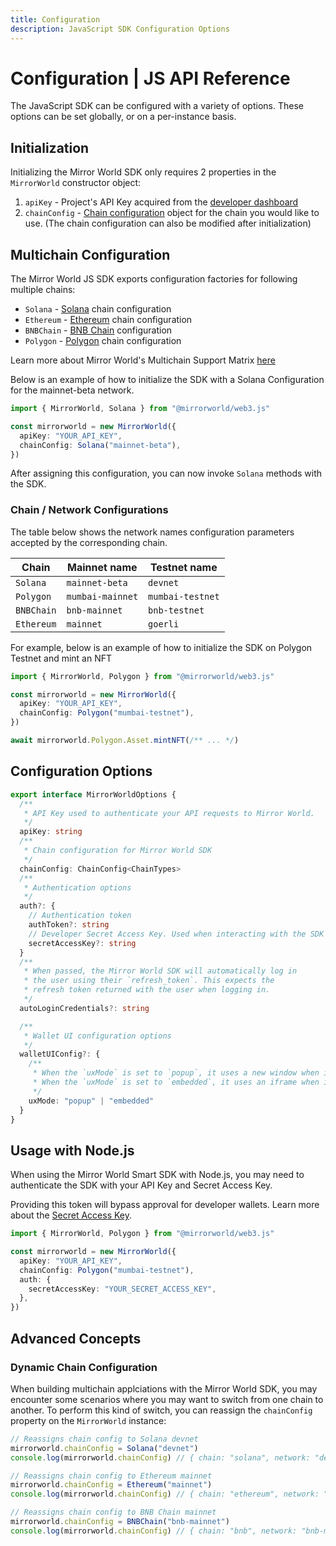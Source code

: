 ```yaml
---
title: Configuration
description: JavaScript SDK Configuration Options
---
```


# Configuration | JS API Reference

The JavaScript SDK can be configured with a variety of options. These options
can be set globally, or on a per-instance basis.

## Initialization

Initializing the Mirror World SDK only requires 2 properties in the
`MirrorWorld` constructor object:

1. `apiKey` - Project's API Key acquired from the
   [developer dashboard](/overview/development-guide/developer-dashboard)
2. `chainConfig` - [Chain configuration](#chain-configuration) object for the
   chain you would like to use. (The chain configuration can also be modified
   after initialization)

## Multichain Configuration

The Mirror World JS SDK exports configuration factories for following multiple
chains:

- `Solana` - [Solana](https://solana.com) chain configuration
- `Ethereum` - [Ethereum](https://ethereum.org/en/) chain configuration
- `BNBChain` - [BNB Chain](https://www.bnbchain.org/en) configuration
- `Polygon` - [Polygon](https://polygon.technology/) chain configuration

Learn more about Mirror World's Multichain Support Matrix
[here](/overview/introduction/multi-chain-solutions)

Below is an example of how to initialize the SDK with a Solana Configuration for
the mainnet-beta network.

```ts
import { MirrorWorld, Solana } from "@mirrorworld/web3.js"

const mirrorworld = new MirrorWorld({
  apiKey: "YOUR_API_KEY",
  chainConfig: Solana("mainnet-beta"),
})
```

After assigning this configuration, you can now invoke `Solana` methods with the
SDK.

### Chain / Network Configurations

The table below shows the network names configuration parameters accepted by the
corresponding chain.

| Chain      | Mainnet name     | Testnet name     |
| ---------- | ---------------- | ---------------- |
| `Solana`   | `mainnet-beta`   | `devnet`         |
| `Polygon`  | `mumbai-mainnet` | `mumbai-testnet` |
| `BNBChain` | `bnb-mainnet`    | `bnb-testnet`    |
| `Ethereum` | `mainnet`        | `goerli`         |

For example, below is an example of how to initialize the SDK on Polygon Testnet
and mint an NFT

```ts
import { MirrorWorld, Polygon } from "@mirrorworld/web3.js"

const mirrorworld = new MirrorWorld({
  apiKey: "YOUR_API_KEY",
  chainConfig: Polygon("mumbai-testnet"),
})

await mirrorworld.Polygon.Asset.mintNFT(/** ... */)
```

## Configuration Options

```ts
export interface MirrorWorldOptions {
  /**
   * API Key used to authenticate your API requests to Mirror World.
   */
  apiKey: string
  /**
   * Chain configuration for Mirror World SDK
   */
  chainConfig: ChainConfig<ChainTypes>
  /**
   * Authentication options
   */
  auth?: {
    // Authentication token
    authToken?: string
    // Developer Secret Access Key. Used when interacting with the SDK on the server-side.
    secretAccessKey?: string
  }
  /**
   * When passed, the Mirror World SDK will automatically log in
   * the user using their `refresh_token`. This expects the
   * refresh token returned with the user when logging in.
   */
  autoLoginCredentials?: string

  /**
   * Wallet UI configuration options
   */
  walletUIConfig?: {
    /**
     * When the `uxMode` is set to `popup`, it uses a new window when interacting with the Wallet UI.
     * When the `uxMode` is set to `embedded`, it uses an iframe when interacting with the Wallet UI.
     */
    uxMode: "popup" | "embedded"
  }
}
```

## Usage with Node.js

When using the Mirror World Smart SDK with Node.js, you may need to authenticate
the SDK with your API Key and Secret Access Key.

Providing this token will bypass approval for developer wallets. Learn more
about the
[Secret Access Key](/overview/development-guide/developer-dashboard#secret-access-key-management).

```ts
import { MirrorWorld, Polygon } from "@mirrorworld/web3.js"

const mirrorworld = new MirrorWorld({
  apiKey: "YOUR_API_KEY",
  chainConfig: Polygon("mumbai-testnet"),
  auth: {
    secretAccessKey: "YOUR_SECRET_ACCESS_KEY",
  },
})
```

## Advanced Concepts

### Dynamic Chain Configuration

When building multichain applciations with the Mirror World SDK, you may
encounter some scenarios where you may want to switch from one chain to another.
To perform this kind of switch, you can reassign the `chainConfig` property on
the `MirrorWorld` instance:

```ts
// Reassigns chain config to Solana devnet
mirrorworld.chainConfig = Solana("devnet")
console.log(mirrorworld.chainConfig) // { chain: "solana", network: "devnet" }

// Reassigns chain config to Ethereum mainnet
mirrorworld.chainConfig = Ethereum("mainnet")
console.log(mirrorworld.chainConfig) // { chain: "ethereum", network: "mainnet" }

// Reassigns chain config to BNB Chain mainnet
mirrorworld.chainConfig = BNBChain("bnb-mainnet")
console.log(mirrorworld.chainConfig) // { chain: "bnb", network: "bnb-mainnet" }
```
